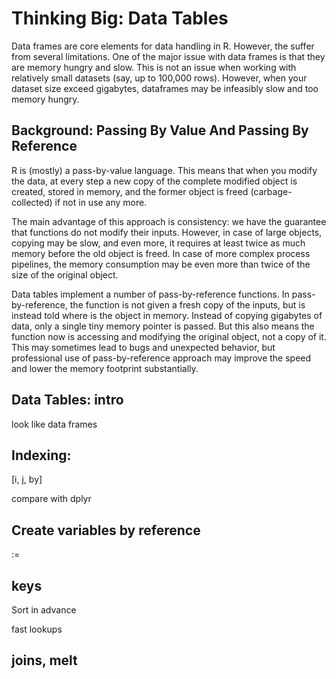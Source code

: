 # Thinking Big: Data Tables {#data-tables}

Data frames are core elements for data handling in R.  However, the
suffer from several limitations.  One of the major issue with data
frames is that they are memory hungry and slow.  This is not an issue
when working with relatively small datasets (say, up to 100,000
rows).  However, when your dataset size exceed gigabytes, dataframes
may be infeasibly slow and too memory hungry.


## Background: Passing By Value And Passing By Reference

R is (mostly) a pass-by-value language.  This means that when you
modify the data, at every step a new copy of the complete modified
object is created, stored in memory, and the former object is freed
(carbage-collected) if not in use any more.

The main advantage of this approach is consistency: we have the
guarantee that functions do not modify their inputs.  However, in case
of large objects, copying may be slow, and even more, it requires
at least twice as much memory before the old object is freed.  In case
of more complex process pipelines, the memory consumption may be even more
than twice of the size of the original object.

Data tables implement a number of pass-by-reference functions.  In
pass-by-reference, the function is not given a fresh copy of the
inputs, but is instead told where is the object in memory.  Instead of
copying gigabytes of data, only a single tiny memory pointer is
passed.  But this also means the function now is accessing and
modifying the original object, not a copy of it.  This may sometimes
lead to bugs and unexpected behavior, but professional use of
pass-by-reference approach may improve the speed and lower the memory
footprint substantially.


## Data Tables: intro

look like data frames


## Indexing:

[i, j, by]

compare with dplyr


## Create variables by reference

:=

## keys

Sort in advance

fast lookups


## joins, melt

